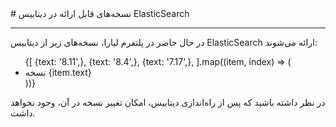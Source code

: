 


<Layout>
<Head>
<title>مستندات نسخه‌های قابل ارائه ElasticSearch  - لیارا</title>
<meta property="og:title" content="مستندات خدمات رایانش ابری لیارا" />
<meta property="og:description" content="مستندات مربوط به نسخه‌های قابل ارائه ElasticSearch"  />
<meta property="og:image" content="https://media.liara.ir/logos/liara-poster.jpg" />
</Head>
# نسخه‌های قابل ارائه در دیتابیس ElasticSearch
<hr className="mb-2" />

در حال حاضر در پلتفرم لیارا، نسخه‌های زیر از  دیتابیس ElasticSearch ارائه می‌شوند: 

<div className="h-2" />
<ul className="pr-4">
  {[
    {text: '8.11',},
    {text: '8.4',},
    {text: '7.17',},
  ].map((item, index) => (
    <li
      key={index}
      style={{
        textDecorationColor: "#9ca3af"
      }}
    >
        نسخه {item.text}
    </li>
  ))}
</ul>

<div className="h-2" />
<Alert variant="warning">
<p>
در نظر داشته باشید که پس از راه‌اندازی دیتابیس، امکان تغییر نسخه در آن، وجود نخواهد داشت.
</p>
</Alert>

</Layout>